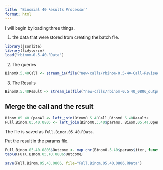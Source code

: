 ```yaml
---
title: "Binomial 40 Results Processor"
format: html
---
```


I will begin by loading three things.  

1. the data that were stored from creating the batch file.

```r
library(jsonlite)
library(tidyverse)
load("rbinom-0.5-40.RData")
```

2. The queries

```r
Binom0.5.40Call <- stream_in(file("new-calls/rbinom-0.5-40-Call-Revised-0806.jsonl"))
```

3. The Results

```r
Binom0.5.40Result <- stream_in(file("new-calls/rbinom-0.5-40_0806_output.jsonl"))
```

## Merge the call and the result

```r
Binom.05.40.OpenAI <- left_join(Binom0.5.40Call,Binom0.5.40Result)
Full.Binom.05.40.0806 <- left_join(Binom0.5.40$params, Binom.05.40.OpenAI)
```

The file is saved as `Full.Binom.05.40.RData`.

Put the result in the params file.

```r
Full.Binom.05.40.0806$Outcome <- map_chr(Binom0.5.40$params$iter, function(x) { unlist(Binom0.5.40Result$response$body$choices[[x]][[2]][2]) })
table(Full.Binom.05.40.0806$Outcome)
```

```r
save(Full.Binom.05.40.0806, file="Full.Binom.05.40.0806.RData")
```

